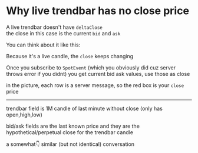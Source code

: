 # Why live trendbar has no close price

A live trendbar doesn't have `deltaClose`  
the close in this case is the current `bid` and `ask`

You can think about it like this:

Because it's a live candle, the `close` keeps changing

Once you subscribe to `SpotEvent` (which you obviously did cuz server throws
error if you didnt) you get current bid ask values, use those as close

in the picture, each row is a server message, so the red box is your `close`
price

---

trendbar field is 1M candle of last minute without close (only has
open,high,low)

bid/ask fields are the last known price and they are the hypothetical/perpetual
close for the trendbar candle

a somewhat👇 similar (but not identical) conversation
